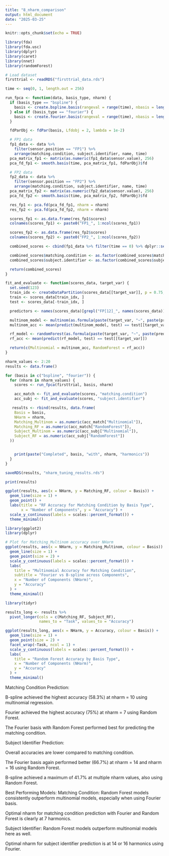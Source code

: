 ---
title: "8_nharm_comparison"
output: html_document
date: "2025-03-25"
---

```{r setup, include=FALSE}
knitr::opts_chunk$set(echo = TRUE)
```

```{r}
library(fda)
library(fda.usc)
library(dplyr)
library(caret)
library(nnet)
library(randomForest)

```


```{r}
# Load dataset
firsttrial <- readRDS("firsttrial_data.rds")

```


```{r}
time <- seq(0, 1, length.out = 256)
```


```{r}
run_fpca <- function(data, basis_type, nharm) {
  if (basis_type == "bspline") {
    basis <- create.bspline.basis(rangeval = range(time), nbasis = length(time) / 2)
  } else if (basis_type == "fourier") {
    basis <- create.fourier.basis(rangeval = range(time), nbasis = length(time) / 2)
  }

  fdParObj <- fdPar(basis, Lfdobj = 2, lambda = 1e-2)

  # FP1 data
  fp1_data <- data %>%
    filter(sensor.position == "FP1") %>%
    arrange(matching.condition, subject.identifier, name, time)
  pca_matrix_fp1 <- matrix(as.numeric(fp1_data$sensor.value), 256)
  pca_fd_fp1 <- smooth.basis(time, pca_matrix_fp1, fdParObj)$fd

  # FP2 data
  fp2_data <- data %>%
    filter(sensor.position == "FP2") %>%
    arrange(matching.condition, subject.identifier, name, time)
  pca_matrix_fp2 <- matrix(as.numeric(fp2_data$sensor.value), 256)
  pca_fd_fp2 <- smooth.basis(time, pca_matrix_fp2, fdParObj)$fd

  res_fp1 <- pca.fd(pca_fd_fp1, nharm = nharm)
  res_fp2 <- pca.fd(pca_fd_fp2, nharm = nharm)

  scores_fp1 <- as.data.frame(res_fp1$scores)
  colnames(scores_fp1) <- paste0("FP1_", 1:ncol(scores_fp1))

  scores_fp2 <- as.data.frame(res_fp2$scores)
  colnames(scores_fp2) <- paste0("FP2_", 1:ncol(scores_fp2))

  combined_scores <- cbind(fp1_data %>% filter(time == 0) %>% dplyr::select(matching.condition, subject.identifier), scores_fp1, scores_fp2)

  combined_scores$matching.condition <- as.factor(combined_scores$matching.condition)
  combined_scores$subject.identifier <- as.factor(combined_scores$subject.identifier)

  return(combined_scores)
}
```


```{r}
fit_and_evaluate <- function(scores_data, target_var) {
  set.seed(123)
  train_idx <- createDataPartition(scores_data[[target_var]], p = 0.75, list = FALSE)
  train <- scores_data[train_idx, ]
  test <- scores_data[-train_idx, ]

  predictors <- names(scores_data)[grepl("FP[12]_", names(scores_data))]

  multinom_model <- multinom(as.formula(paste(target_var, "~", paste(predictors, collapse = "+"))), data = train, trace = FALSE)
  multinom_acc <- mean(predict(multinom_model, test) == test[[target_var]])

  rf_model <- randomForest(as.formula(paste(target_var, "~", paste(predictors, collapse = "+"))), data = train)
  rf_acc <- mean(predict(rf_model, test) == test[[target_var]])

  return(c(Multinomial = multinom_acc, RandomForest = rf_acc))
}
```

```{r}
nharm_values <- 2:20
results <- data.frame()

for (basis in c("bspline", "fourier")) {
  for (nharm in nharm_values) {
    scores <- run_fpca(firsttrial, basis, nharm)

    acc_match <- fit_and_evaluate(scores, "matching.condition")
    acc_subj <- fit_and_evaluate(scores, "subject.identifier")

   results <- rbind(results, data.frame(
    Basis = basis,
    NHarm = nharm,
    Matching_Multinom = as.numeric(acc_match["Multinomial"]),
    Matching_RF = as.numeric(acc_match["RandomForest"]),
    Subject_Multinom = as.numeric(acc_subj["Multinomial"]),
    Subject_RF = as.numeric(acc_subj["RandomForest"])
  ))


    print(paste("Completed", basis, "with", nharm, "harmonics"))
  }
}

saveRDS(results, "nharm_tuning_results.rds")

print(results)
```



```{r}
ggplot(results, aes(x = NHarm, y = Matching_RF, colour = Basis)) +
  geom_line(size = 1) +
  geom_point() +
  labs(title = "RF Accuracy for Matching Condition by Basis Type",
       x = "Number of Components", y = "Accuracy") +
  scale_y_continuous(labels = scales::percent_format()) +
  theme_minimal()
```


```{r}
library(ggplot2)
library(dplyr)

# Plot for Matching_Multinom accuracy over NHarm
ggplot(results, aes(x = NHarm, y = Matching_Multinom, colour = Basis)) +
  geom_line(size = 1) +
  geom_point(size = 2) +
  scale_y_continuous(labels = scales::percent_format()) +
  labs(
    title = "Multinomial Accuracy for Matching Condition",
    subtitle = "Fourier vs B-spline across Components",
    x = "Number of Components (NHarm)",
    y = "Accuracy"
  ) +
  theme_minimal()

```



```{r}
library(tidyr)

results_long <- results %>%
  pivot_longer(cols = c(Matching_RF, Subject_RF),
               names_to = "Task", values_to = "Accuracy")

ggplot(results_long, aes(x = NHarm, y = Accuracy, colour = Basis)) +
  geom_line(size = 1) +
  geom_point(size = 2) +
  facet_wrap(~Task, ncol = 1) +
  scale_y_continuous(labels = scales::percent_format()) +
  labs(
    title = "Random Forest Accuracy by Basis Type",
    x = "Number of Components (NHarm)",
    y = "Accuracy"
  ) +
  theme_minimal()

```




Matching Condition Prediction:

B-spline achieved the highest accuracy (58.3%) at nharm = 10 using multinomial regression.

Fourier achieved the highest accuracy (75%) at nharm = 7 using Random Forest.

The Fourier basis with Random Forest performed best for predicting the matching condition.

Subject Identifier Prediction:

Overall accuracies are lower compared to matching condition.

The Fourier basis again performed better (66.7%) at nharm = 14 and nharm = 16 using Random Forest.

B-spline achieved a maximum of 41.7% at multiple nharm values, also using Random Forest.

Best Performing Models:
Matching Condition:
Random Forest models consistently outperform multinomial models, especially when using Fourier basis.

Optimal nharm for matching condition prediction with Fourier and Random Forest is clearly at 7 harmonics.

Subject Identifier:
Random Forest models outperform multinomial models here as well.

Optimal nharm for subject identifier prediction is at 14 or 16 harmonics using Fourier.
